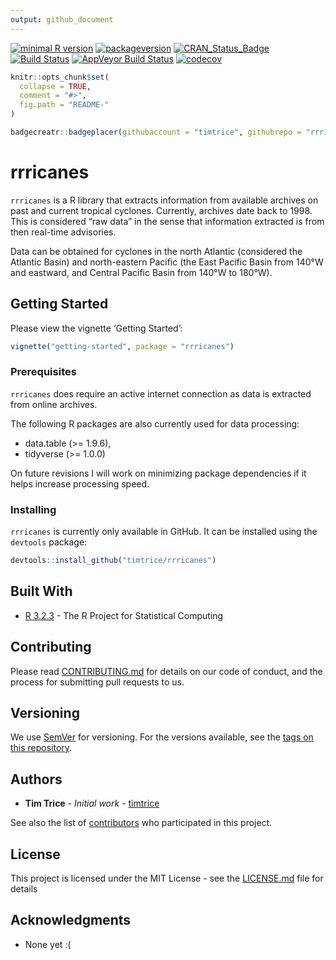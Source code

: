 ```yaml
---
output: github_document
---
```


[![minimal R version](https://img.shields.io/badge/R%3E%3D-3.3.3-6666ff.svg)](https://cran.r-project.org/) 
[![packageversion](https://img.shields.io/badge/Package%20version-0.1.1-orange.svg?style=flat-square)](commits/hotfix-0.1.0.1)
[![CRAN_Status_Badge](http://www.r-pkg.org/badges/version/rrricanes)](https://cran.r-project.org/package=rrricanes) 
[![Build Status](https://travis-ci.org/timtrice/rrricanes.svg?branch=hotfix-0.1.0.1)](https://travis-ci.org/timtrice/rrricanes) 
[![AppVeyor Build Status](https://ci.appveyor.com/api/projects/status/github/timtrice/rrricanes?branch=hotfix-0.1.0.1&svg=true)](https://ci.appveyor.com/project/timtrice/rrricanes) 
[![codecov](https://codecov.io/gh/timtrice/rrricanes/branch/hotfix-0.1.0.1/graph/badge.svg)](https://codecov.io/gh/timtrice/rrricanes) 


```r
knitr::opts_chunk$set(
  collapse = TRUE,
  comment = "#>",
  fig.path = "README-"
)
```

```r
badgecreatr::badgeplacer(githubaccount = "timtrice", githubrepo = "rrricanes", branch = "develop-0.1.0")
```


# rrricanes

`rrricanes` is a R library that extracts information from available archives on past and current tropical cyclones. Currently, archives date back to 1998. This is considered "raw data" in the sense that information extracted is from then real-time advisories. 

Data can be obtained for cyclones in the north Atlantic (considered the Atlantic Basin) and north-eastern Pacific (the East Pacific Basin from 140&deg;W and eastward, and Central Pacific Basin from 140&deg;W to 180&deg;W). 

## Getting Started

Please view the vignette 'Getting Started':

```r
vignette("getting-started", package = "rrricanes")
```

### Prerequisites

`rrricanes` does require an active internet connection as data is extracted from online archives. 

The following R packages are also currently used for data processing:

* data.table (>= 1.9.6), 
* tidyverse (>= 1.0.0)

On future revisions I will work on minimizing package dependencies if it helps increase processing speed.

### Installing

`rrricanes` is currently only available in GitHub. It can be installed using the `devtools` package:

```r
devtools::install_github("timtrice/rrricanes")
```

## Built With

* [R 3.2.3](https://www.r-project.org/) - The R Project for Statistical Computing

## Contributing

Please read [CONTRIBUTING.md](https://gist.github.com/timtrice/f2a4c2a020c87669178dad27e73bfce1) for details on our code of conduct, and the process for submitting pull requests to us.

## Versioning

We use [SemVer](http://semver.org/) for versioning. For the versions available, see the [tags on this repository](https://github.com/your/project/tags). 

## Authors

* **Tim Trice** - *Initial work* - [timtrice](https://github.com/timtrice)

See also the list of [contributors](https://github.com/timtrice/rrricanes/contributors) who participated in this project.

## License

This project is licensed under the MIT License - see the [LICENSE.md](LICENSE.md) file for details

## Acknowledgments

* None yet :(
